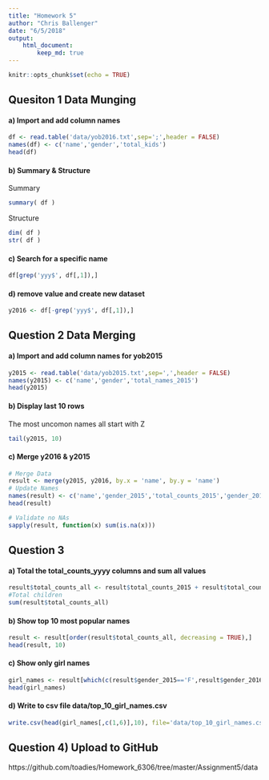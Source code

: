 ```yaml
---
title: "Homework 5"
author: "Chris Ballenger"
date: "6/5/2018"
output: 
    html_document:
        keep_md: true
---
```


```r
knitr::opts_chunk$set(echo = TRUE)
```

## Quesiton 1 Data Munging

#### a) Import and add column names
```r
df <- read.table('data/yob2016.txt',sep=';',header = FALSE)
names(df) <- c('name','gender','total_kids')
head(df)
```

#### b) Summary & Structure
Summary
```r
summary( df )
```
Structure
```r
dim( df )
str( df )
```

#### c) Search for a specific name
```r
df[grep('yyy$', df[,1]),]
```

#### d) remove value and create new dataset
```r
y2016 <- df[-grep('yyy$', df[,1]),]
```

## Question 2 Data Merging
#### a) Import and add column names for yob2015
```r
y2015 <- read.table('data/yob2015.txt',sep=',',header = FALSE)
names(y2015) <- c('name','gender','total_names_2015')
head(y2015)
```

#### b) Display last 10 rows
The most uncomon names all start with Z
```r
tail(y2015, 10)
```

#### c) Merge y2016 & y2015
```r
# Merge Data
result <- merge(y2015, y2016, by.x = 'name', by.y = 'name')
# Update Names
names(result) <- c('name','gender_2015','total_counts_2015','gender_2016','total_counts_2016')
head(result)

# Validate no NAs
sapply(result, function(x) sum(is.na(x)))
```

## Question 3
#### a) Total the total_counts_yyyy columns and sum all values
```r
result$total_counts_all <- result$total_counts_2015 + result$total_counts_2016
#Total children
sum(result$total_counts_all)
```

#### b) Show top 10 most popular names
```r
result <- result[order(result$total_counts_all, decreasing = TRUE),]
head(result, 10)
```

#### c) Show only girl names
```r
girl_names <- result[which(c(result$gender_2015=='F',result$gender_2016=='F')),]
head(girl_names)
```

#### d) Write to csv file data/top_10_girl_names.csv
```r
write.csv(head(girl_names[,c(1,6)],10), file='data/top_10_girl_names.csv', row.names = FALSE)
```

## Question 4) Upload to GitHub
https://github.com/toadies/Homework_6306/tree/master/Assignment5/data

